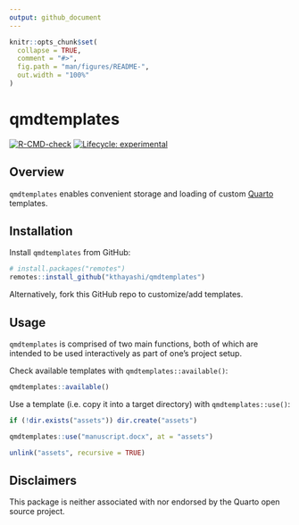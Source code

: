```yaml
---
output: github_document
---
```


<!-- README.md is generated from README.Rmd. Please edit that file -->

```r
knitr::opts_chunk$set(
  collapse = TRUE,
  comment = "#>",
  fig.path = "man/figures/README-",
  out.width = "100%"
)
```

# qmdtemplates

<!-- badges: start -->
[![R-CMD-check](https://github.com/kthayashi/qmdtemplates/actions/workflows/R-CMD-check.yaml/badge.svg)](https://github.com/kthayashi/qmdtemplates/actions/workflows/R-CMD-check.yaml)
[![Lifecycle: experimental](https://img.shields.io/badge/lifecycle-experimental-orange.svg)](https://lifecycle.r-lib.org/articles/stages.html#experimental)
<!-- badges: end -->

## Overview

`qmdtemplates` enables convenient storage and loading of custom [Quarto](https://quarto.org/) templates.

## Installation

Install `qmdtemplates` from GitHub:

```r
# install.packages("remotes")
remotes::install_github("kthayashi/qmdtemplates")
```

Alternatively, fork this GitHub repo to customize/add templates.

## Usage

`qmdtemplates` is comprised of two main functions, both of which are intended to be used interactively as part of one's project setup.

Check available templates with `qmdtemplates::available()`:

```r
qmdtemplates::available()
```

Use a template (i.e. copy it into a target directory) with `qmdtemplates::use()`:

```r
if (!dir.exists("assets")) dir.create("assets")
```

```r
qmdtemplates::use("manuscript.docx", at = "assets")
```

```r
unlink("assets", recursive = TRUE)
```

## Disclaimers

This package is neither associated with nor endorsed by the Quarto open source project.
